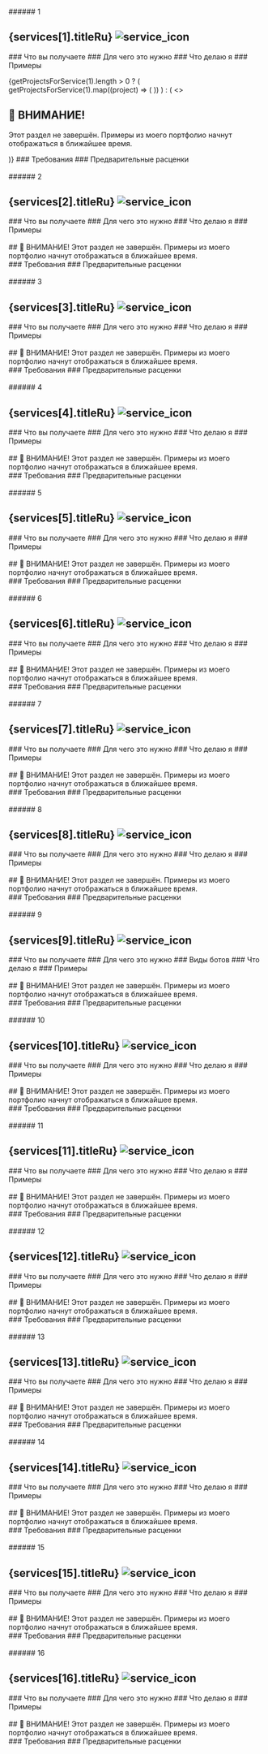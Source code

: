 
<GoBackButton link="/freelance/ru" />
<div class="servicesBodyNested">
<M text={textServices.intro.ru}/>
</div>
<br/>


<div class="servicesBodyNested">
###### 1
<h2>{services[1].titleRu} <img class="servicesPageIcon" src={services[1].icon} alt="service_icon"/></h2>
<M text={textServices.service1.desc.ru}/>
### Что вы получаете
<M text={textServices.service1.youGet.ru}/>
### Для чего это нужно
<M text={textServices.service1.why.ru}/>
### Что делаю я
<M text={textServices.service1.iDo.ru}/>
### Примеры
<p> </p>
{getProjectsForService(1).length > 0 ? (
    getProjectsForService(1).map((project) => (
        <FreelanceProject 
            isExample={true}
            emoji={project.emoji}
            projectName={project.projectNameRu}
            projectDesc={project.projectDescRu}
            date={project.dateRu}
            duration={project.durationRu}
            source1={project.source1}
            source1Link={project.source1Link}
            source2={project.source2}
            source2Link={project.source2Link}
            source3={project.source3}
            source3Link={project.source3Link}
            extraContentHide={project.extraContentHide}
            extraDesc={project.extraDescRu}
            demoImg1={project.demoImg1}
            demoImg2={project.demoImg2}
            demoImg3={project.demoImg3}
            demoVidYTKey={project.demoVidYTKey}
        />
    ))
) : (
    <>
        <br/>
        <div class="yellowNotice">
            <h2>🚧 ВНИМАНИЕ!</h2>
            <p>Этот раздел не завершён. Примеры из моего портфолио начнут отображаться в ближайшее время.</p>
        </div>
    </>
)}
### Требования
<M text={textServices.service1.prerequisites.ru}/>
### Предварительные расценки
<M text={textServices.service1.pricing.ru}/>
</div><br/>


<div class="servicesBodyNested">
###### 2
<h2>{services[2].titleRu} <img class="servicesPageIcon" src={services[2].icon} alt="service_icon"/></h2>
<M text={textServices.service2.desc.ru}/>
### Что вы получаете
<M text={textServices.service2.youGet.ru}/>
### Для чего это нужно
<M text={textServices.service2.why.ru}/>
### Что делаю я
<M text={textServices.service2.iDo.ru}/>
### Примеры
<br/><br/><div class="yellowNotice">
    ## 🚧 ВНИМАНИЕ!
    Этот раздел не завершён. Примеры из моего портфолио начнут отображаться в ближайшее время.
</div>
### Требования
<M text={textServices.service2.prerequisites.ru}/>
### Предварительные расценки
<M text={textServices.service2.pricing.ru}/>
</div><br/>


<div class="servicesBodyNested">
###### 3
<h2>{services[3].titleRu} <img class="servicesPageIcon" src={services[3].icon} alt="service_icon"/></h2>
<M text={textServices.service3.desc.ru}/>
### Что вы получаете
<M text={textServices.service3.youGet.ru}/>
### Для чего это нужно
<M text={textServices.service3.why.ru}/>
### Что делаю я
<M text={textServices.service3.iDo.ru}/>
### Примеры
<br/><br/><div class="yellowNotice">
    ## 🚧 ВНИМАНИЕ!
    Этот раздел не завершён. Примеры из моего портфолио начнут отображаться в ближайшее время.
</div>
### Требования
<M text={textServices.service3.prerequisites.ru}/>
### Предварительные расценки
<M text={textServices.service3.pricing.ru}/>
</div><br/>


<div class="servicesBodyNested">
###### 4
<h2>{services[4].titleRu} <img class="servicesPageIcon" src={services[4].icon} alt="service_icon"/></h2>
<M text={textServices.service4.desc.ru}/>
### Что вы получаете
<M text={textServices.service4.youGet.ru}/>
### Для чего это нужно
<M text={textServices.service4.why.ru}/>
### Что делаю я
<M text={textServices.service4.iDo.ru}/>
### Примеры
<br/><br/><div class="yellowNotice">
    ## 🚧 ВНИМАНИЕ!
    Этот раздел не завершён. Примеры из моего портфолио начнут отображаться в ближайшее время.
</div>
### Требования
<M text={textServices.service4.prerequisites.ru}/>
### Предварительные расценки
<M text={textServices.service4.pricing.ru}/>
</div><br/>


<div class="servicesBodyNested">
###### 5
<h2>{services[5].titleRu} <img class="servicesPageIcon" src={services[5].icon} alt="service_icon"/></h2>
<M text={textServices.service5.desc.ru}/>
### Что вы получаете
<M text={textServices.service5.youGet.ru}/>
### Для чего это нужно
<M text={textServices.service5.why.ru}/>
### Что делаю я
<M text={textServices.service5.iDo.ru}/>
### Примеры
<br/><br/><div class="yellowNotice">
    ## 🚧 ВНИМАНИЕ!
    Этот раздел не завершён. Примеры из моего портфолио начнут отображаться в ближайшее время.
</div>
### Требования
<M text={textServices.service5.prerequisites.ru}/>
### Предварительные расценки
<M text={textServices.service5.pricing.ru}/>
</div><br/>


<div class="servicesBodyNested">
###### 6
<h2>{services[6].titleRu} <img class="servicesPageIcon" src={services[6].icon} alt="service_icon"/></h2>
<M text={textServices.service6.desc.ru}/>
### Что вы получаете
<M text={textServices.service6.youGet.ru}/>
### Для чего это нужно
<M text={textServices.service6.why.ru}/>
### Что делаю я
<M text={textServices.service6.iDo.ru}/>
### Примеры
<br/><br/><div class="yellowNotice">
    ## 🚧 ВНИМАНИЕ!
    Этот раздел не завершён. Примеры из моего портфолио начнут отображаться в ближайшее время.
</div>
### Требования
<M text={textServices.service6.prerequisites.ru}/>
### Предварительные расценки
<M text={textServices.service6.pricing.ru}/>
</div><br/>


<div class="servicesBodyNested">
###### 7
<h2>{services[7].titleRu} <img class="servicesPageIcon" src={services[7].icon} alt="service_icon"/></h2>
<M text={textServices.service7.desc.ru}/>
### Что вы получаете
<M text={textServices.service7.youGet.ru}/>
### Для чего это нужно
<M text={textServices.service7.why.ru}/>
### Что делаю я
<M text={textServices.service7.iDo.ru}/>
### Примеры
<br/><br/><div class="yellowNotice">
    ## 🚧 ВНИМАНИЕ!
    Этот раздел не завершён. Примеры из моего портфолио начнут отображаться в ближайшее время.
</div>
### Требования
<M text={textServices.service7.prerequisites.ru}/>
### Предварительные расценки
<M text={textServices.service7.pricing.ru}/>
</div><br/>


<div class="servicesBodyNested">
###### 8
<h2>{services[8].titleRu} <img class="servicesPageIcon" src={services[8].icon} alt="service_icon"/></h2>
<M text={textServices.service8.desc.ru}/>
### Что вы получаете
<M text={textServices.service8.youGet.ru}/>
### Для чего это нужно
<M text={textServices.service8.why.ru}/>
### Что делаю я
<M text={textServices.service8.iDo.ru}/>
### Примеры
<br/><br/><div class="yellowNotice">
    ## 🚧 ВНИМАНИЕ!
    Этот раздел не завершён. Примеры из моего портфолио начнут отображаться в ближайшее время.
</div>
### Требования
<M text={textServices.service8.prerequisites.ru}/>
### Предварительные расценки
<M text={textServices.service8.pricing.ru}/>
</div><br/>


<div class="servicesBodyNested">
###### 9
<h2>{services[9].titleRu} <img class="servicesPageIcon" src={services[9].icon} alt="service_icon"/></h2>
<M text={textServices.service9.desc.ru}/>
### Что вы получаете
<M text={textServices.service9.youGet.ru}/>
### Для чего это нужно
<M text={textServices.service9.why.ru}/>
### Виды ботов
<M text={textServices.service9.typesOfBots.ru}/>
### Что делаю я
<M text={textServices.service9.iDo.ru}/>
### Примеры
<br/><br/><div class="yellowNotice">
    ## 🚧 ВНИМАНИЕ!
    Этот раздел не завершён. Примеры из моего портфолио начнут отображаться в ближайшее время.
</div>
### Требования
<M text={textServices.service9.prerequisites.ru}/>
### Предварительные расценки
<M text={textServices.service9.pricing.ru}/>
</div><br/>


<div class="servicesBodyNested">
###### 10
<h2>{services[10].titleRu} <img class="servicesPageIcon" src={services[10].icon} alt="service_icon"/></h2>
<M text={textServices.service10.desc.ru}/>
### Что вы получаете
<M text={textServices.service10.youGet.ru}/>
### Для чего это нужно
<M text={textServices.service10.why.ru}/>
### Что делаю я
<M text={textServices.service10.iDo.ru}/>
### Примеры
<br/><br/><div class="yellowNotice">
    ## 🚧 ВНИМАНИЕ!
    Этот раздел не завершён. Примеры из моего портфолио начнут отображаться в ближайшее время.
</div>
### Требования
<M text={textServices.service10.prerequisites.ru}/>
### Предварительные расценки
<M text={textServices.service10.pricing.ru}/>
</div><br/>


<div class="servicesBodyNested">
###### 11
<h2>{services[11].titleRu} <img class="servicesPageIcon" src={services[11].icon} alt="service_icon"/></h2>
<M text={textServices.service11.desc.ru}/>
### Что вы получаете
<M text={textServices.service11.youGet.ru}/>
### Для чего это нужно
<M text={textServices.service11.why.ru}/>
### Что делаю я
<M text={textServices.service11.iDo.ru}/>
### Примеры
<br/><br/><div class="yellowNotice">
    ## 🚧 ВНИМАНИЕ!
    Этот раздел не завершён. Примеры из моего портфолио начнут отображаться в ближайшее время.
</div>
### Требования
<M text={textServices.service11.prerequisites.ru}/>
### Предварительные расценки
<M text={textServices.service11.pricing.ru}/>
</div><br/>


<div class="servicesBodyNested">
###### 12
<h2>{services[12].titleRu} <img class="servicesPageIcon" src={services[12].icon} alt="service_icon"/></h2>
<M text={textServices.service12.desc.ru}/>
### Что вы получаете
<M text={textServices.service12.youGet.ru}/>
### Для чего это нужно
<M text={textServices.service12.why.ru}/>
### Что делаю я
<M text={textServices.service12.iDo.ru}/>
### Примеры
<br/><br/><div class="yellowNotice">
    ## 🚧 ВНИМАНИЕ!
    Этот раздел не завершён. Примеры из моего портфолио начнут отображаться в ближайшее время.
</div>
### Требования
<M text={textServices.service12.prerequisites.ru}/>
### Предварительные расценки
<M text={textServices.service12.pricing.ru}/>
</div><br/>


<div class="servicesBodyNested">
###### 13
<h2>{services[13].titleRu} <img class="servicesPageIcon" src={services[13].icon} alt="service_icon"/></h2>
<M text={textServices.service13.desc.ru}/>
### Что вы получаете
<M text={textServices.service13.youGet.ru}/>
### Для чего это нужно
<M text={textServices.service13.why.ru}/>
### Что делаю я
<M text={textServices.service13.iDo.ru}/>
### Примеры
<br/><br/><div class="yellowNotice">
    ## 🚧 ВНИМАНИЕ!
    Этот раздел не завершён. Примеры из моего портфолио начнут отображаться в ближайшее время.
</div>
### Требования
<M text={textServices.service13.prerequisites.ru}/>
### Предварительные расценки
<M text={textServices.service13.pricing.ru}/>
</div><br/>


<div class="servicesBodyNested">
###### 14
<h2>{services[14].titleRu} <img class="servicesPageIcon" src={services[14].icon} alt="service_icon"/></h2>
<M text={textServices.service14.desc.ru}/>
### Что вы получаете
<M text={textServices.service14.youGet.ru}/>
### Для чего это нужно
<M text={textServices.service14.why.ru}/>
### Что делаю я
<M text={textServices.service14.iDo.ru}/>
### Примеры
<br/><br/><div class="yellowNotice">
    ## 🚧 ВНИМАНИЕ!
    Этот раздел не завершён. Примеры из моего портфолио начнут отображаться в ближайшее время.
</div>
### Требования
<M text={textServices.service14.prerequisites.ru}/>
### Предварительные расценки
<M text={textServices.service14.pricing.ru}/>
</div><br/>


<div class="servicesBodyNested">
###### 15
<h2>{services[15].titleRu} <img class="servicesPageIcon" src={services[15].icon} alt="service_icon"/></h2>
<M text={textServices.service15.desc.ru}/>
### Что вы получаете
<M text={textServices.service15.youGet.ru}/>
### Для чего это нужно
<M text={textServices.service15.why.ru}/>
### Что делаю я
<M text={textServices.service15.iDo.ru}/>
### Примеры
<br/><br/><div class="yellowNotice">
    ## 🚧 ВНИМАНИЕ!
    Этот раздел не завершён. Примеры из моего портфолио начнут отображаться в ближайшее время.
</div>
### Требования
<M text={textServices.service15.prerequisites.ru}/>
### Предварительные расценки
<M text={textServices.service15.pricing.ru}/>
</div><br/>


<div class="servicesBodyNested">
###### 16
<h2>{services[16].titleRu} <img class="servicesPageIcon" src={services[16].icon} alt="service_icon"/></h2>
<M text={textServices.service16.desc.ru}/>
### Что вы получаете
<M text={textServices.service16.youGet.ru}/>
### Для чего это нужно
<M text={textServices.service16.why.ru}/>
### Что делаю я
<M text={textServices.service16.iDo.ru}/>
### Примеры
<br/><br/><div class="yellowNotice">
    ## 🚧 ВНИМАНИЕ!
    Этот раздел не завершён. Примеры из моего портфолио начнут отображаться в ближайшее время.
</div>
### Требования
<M text={textServices.service16.prerequisites.ru}/>
### Предварительные расценки
<M text={textServices.service16.pricing.ru}/>
</div><br/>
